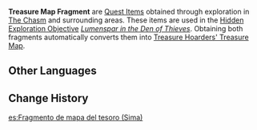 {{Item Infobox
|id           = 101620
|title        = Treasure Map Fragment
|image        = Item Treasure Clue.png
|type         = Quest Items
|description  = A fragment of a larger map that seems to indicate the location of treasure.<br />If you can find the other fragment, that should complete the picture.
|source1      = 
}}
'''Treasure Map Fragment''' are [[Quest Items]] obtained through exploration in [[The Chasm]] and surrounding areas. These items are used in the [[Hidden Exploration Objective]] ''[[Lumenspar in the Den of Thieves]]''. Obtaining both fragments automatically converts them into [[Treasure Hoarders' Treasure Map]].

==Other Languages==
{{Other Languages
|default_hidden = 1
|en      = Treasure Map Fragment
|zhs     = 「藏宝图」的碎片
|zhs_rm  = "Cáng Bǎo Tú" de Suìpiàn
|zht     = 「藏寶圖」的碎片
|zht_rm  = "Cáng Bǎo Tú" de Suìpiàn
|ja      = 「宝の地図」の欠片
|ja_rm   = "Takara no Chizu" no Kakera
|ko      = 「보물지도」 조각
|ko_rm   = "Bomuljido" Jogak
|es      = Fragmento de mapa del tesoro
|fr      = Morceau de carte au trésor
|ru      = Фрагмент карты сокровищ
|th      = ชิ้นส่วนแผนที่ขุมทรัพย์
|th_rm   = 
|vi      = Mảnh "Bản Đồ Kho Báu"
|de      = Schatzkartenfragment
|id      = Sobekan Peta Harta Karun
|pt      = Fragmento do Mapa do Tesouro
|tr      = 
|it      = 
}}

==Change History==
{{Change History|2.6}}

[[es:Fragmento de mapa del tesoro (Sima)]]